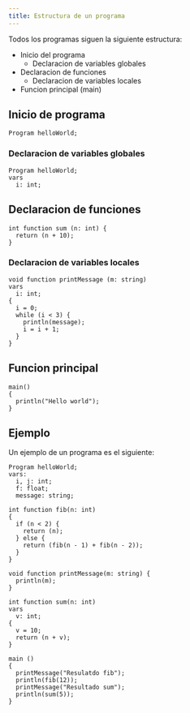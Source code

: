 ```yaml
---
title: Estructura de un programa
---
```


Todos los programas siguen la siguiente estructura:

- Inicio del programa
  - Declaracion de variables globales
- Declaracion de funciones
  - Declaracion de variables locales
- Funcion principal (main)

## Inicio de programa

```
Program helloWorld;
```

### Declaracion de variables globales

```
Program helloWorld;
vars
  i: int;
```

## Declaracion de funciones

```
int function sum (n: int) {
  return (n + 10);
}
```

### Declaracion de variables locales

```
void function printMessage (m: string)
vars
  i: int;
{
  i = 0;
  while (i < 3) {
    println(message);
    i = i + 1;
  }
}
```

## Funcion principal

```
main()
{
  println("Hello world");
}
```

## Ejemplo

Un ejemplo de un programa es el siguiente:

```
Program helloWorld;
vars:
  i, j: int;
  f: float;
  message: string;

int function fib(n: int)
{
  if (n < 2) {
    return (n);
  } else {
    return (fib(n - 1) + fib(n - 2));
  }
}

void function printMessage(m: string) {
  println(m);
}

int function sum(n: int)
vars
  v: int;
{
  v = 10;
  return (n + v);
}

main ()
{
  printMessage("Resulatdo fib");
  println(fib(12));
  printMessage("Resultado sum");
  println(sum(5));
}

```
